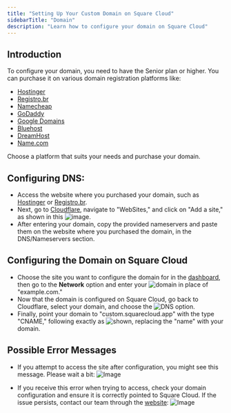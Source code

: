 ```yaml
---
title: "Setting Up Your Custom Domain on Square Cloud"
sidebarTitle: "Domain"
description: "Learn how to configure your domain on Square Cloud"
---
```


## Introduction

To configure your domain, you need to have the Senior plan or higher. You can purchase it on various domain registration platforms like:

- [Hostinger](https://www.hostinger.com.br/)
- [Registro.br](https://registro.br/)
- [Namecheap](https://www.namecheap.com/)
- [GoDaddy](https://www.godaddy.com/)
- [Google Domains](https://domains.google/)
- [Bluehost](https://www.bluehost.com/)
- [DreamHost](https://www.dreamhost.com/)
- [Name.com](https://www.name.com/)

Choose a platform that suits your needs and purchase your domain.

## Configuring DNS:

- Access the website where you purchased your domain, such as [Hostinger](https://www.hostinger.com.br/) or [Registro.br](https://registro.br/).
- Next, go to [Cloudflare](https://cloudflare.com/), navigate to "WebSites," and click on "Add a site," as shown in this ![image](https://i.imgur.com/AwL5pTi.png).
- After entering your domain, copy the provided nameservers and paste them on the website where you purchased the domain, in the DNS/Nameservers section.

## Configuring the Domain on Square Cloud

- Choose the site you want to configure the domain for in the [dashboard](https://squarecloud.app/dashboard), then go to the **Network** option and enter your ![domain](https://i.imgur.com/XqbKn7v.png) in place of "example.com."
- Now that the domain is configured on Square Cloud, go back to Cloudflare, select your domain, and choose the ![DNS](https://i.imgur.com/CTu7oFB.png) option.
- Finally, point your domain to "custom.squarecloud.app" with the type "CNAME," following exactly as ![shown](https://i.imgur.com/yc9Nyty.png), replacing the "name" with your domain.

## Possible Error Messages

- If you attempt to access the site after configuration, you might see this message. Please wait a bit:
  ![Image](https://i.imgur.com/1wm3PNo.png)

- If you receive this error when trying to access, check your domain configuration and ensure it is correctly pointed to Square Cloud. If the issue persists, contact our team through the [website](https://squarecloud.app/):
  ![Image](https://i.imgur.com/bzYlD6J.png)
